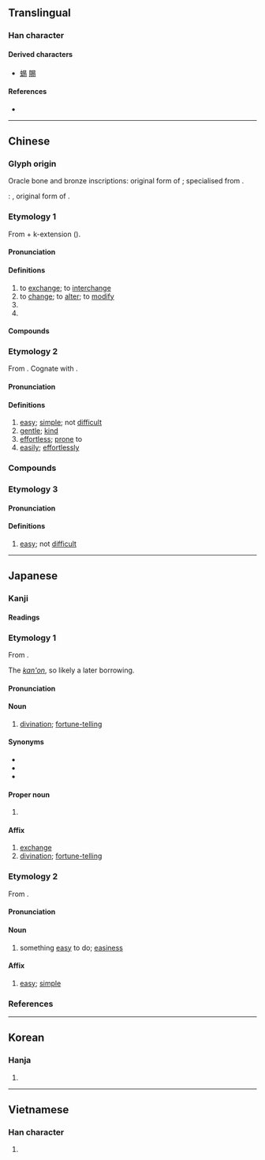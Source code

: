 {{also|昜}}
{{character info/new}}
==Translingual==

===Han character===
{{Han char|rn=72|rad=日|as=04|sn=8|four=60227|canj=APHH|ids=⿱日勿}}

====Derived characters====
* [[蜴]] [[賜]]

====References====
* {{Han ref|kx=0492.030|dkj=13814|dj=0854.080|hdz=21494.010|uh=6613|ud=26131|bh=A9F6|bd=43510}}

----

==Chinese==

===Glyph origin===
{{Han etym}}
Oracle bone and bronze inscriptions: original form of {{och-l|賜|to confer, to bestow}}; specialised from {{och-l|益|to benefit}}.

''{{w|Shuowen}}'': {{liushu|p|nocap=1}}, original form of {{och-l|蜴|lizard}}.

===Etymology 1===
{{zh-forms}}
From {{och-l|移|to change; to alter}} + k-extension ({{zh-ref|Schuessler, 2007}}).

{{etystub|zh}}

====Pronunciation====
{{zh-pron
|m=yì
|c=jik6
|h=pfs=yi̍t
|md=ĭk
|mn=xm,zz,tw:e̍k/qz:ia̍k/ia̍h
|mn_note=e̍k/ia̍k - literary; ia̍h - colloquial (only as a surname or when referring to {{zh-l|*易經}})
|mn-t=êg8/iah8
|mn-t_note=êg8 - literary; iah8 - colloquial (only as a surname or when referring to {{zh-l|*易經}})
|w=5hhiq
|mc=2
|oc=2,2
|cat=v,pn
}}

====Definitions====
{{zh-hanzi}}

# to [[exchange]]; to [[interchange]]
# to [[change]]; to [[alter]]; to [[modify]]
# {{zh-short|易經|[[I Ching]]}}
# {{surname|zh}}

====Compounds====
{{zh-der|易縣|以暴易亂|以暴易暴|以物易物|回易|博易|易子析骸|易子而食|易子而飧|易字|卜易|冠履倒易|一定不易|一成不易|不易|不易一字|不易之論|周易|味勝易牙|風移俗易|交易|貿易|易經:[[I Ching]]|易轍|易地而處|變故易常|變易|變色易容|變風易俗|路易|變名易姓|聖路易|易姓|易學|拔幟易幟|撫梁易柱|改名易姓|改弦易張|改弦易調|改弦易轍|改張易調|改易|改轅易轍|易主|易于|易人|易位|易例|易俗|易俗移風|易水|易水寒|易水歌|易牙|易牙之味|易牙蒸子|易玄光|易科|易科罰金|易容|易地|時移世易|時移俗易|更弦易轍|更易|析骸易子|相易|流易||炊骨易子|百世不易|移天易日|移易|移風易俗|通功易事|革易|易傳|易則|易名|易地|易筋經|易通釋|易圖明辨|易幟|易簀|易林|易漢學}}

===Etymology 2===
{{zh-forms}}
From {{inh|zh|sit-pro|*lwa(ː)j||easy}}. Cognate with {{cog|my|လွယ်||easy}}.

====Pronunciation====
{{zh-pron
|m=yì
|c=ji6
|h=pfs=yi
|md=ê
|mn=ī
|mn-t=i6
|w=3hhi
|mc=1
|oc=1,1
|cat=a,adv
}}

====Definitions====
{{zh-hanzi}}

# [[easy]]; [[simple]]; not [[difficult]]
# [[gentle]]; [[kind]]
# [[effortless]]; [[prone]] to
# [[easily]]; [[effortlessly]]

===Compounds===
{{zh-der|反掌之易|和易|器小易盈|坦易|大不易|夷易|始終不易|容易|小器易盈|居大不易|居易|嶢嶢易缺|平心易氣|平易|平易謙沖|平易近人|平易近民|彩雲易散|得來不易|情詞易工|慢易|易刑處分|易加卡|易北河|易卜生|易可|易堂九子|易如反掌|易如拾芥|易如翻掌|易守難攻|易帶|易感性|易手|易拉罐|易於反掌|易易|易熔合金|易燃物|易知由單|易通釋|易開罐|未易才|樂易|深耕易耨|淺易|淺而易見|淺顯易懂|盛筵易散|眾擎易舉|知易行難|知難行易|簡易|簡易師範|脫易|賢賢易色|輕易|輕而易舉|辟易|道近易從|避難就易|鄙易|量小易盈|陰陽易位|險易|難易|難易適中|顯而易見|馮唐易老|驕易|三不易|來之不易|易窯|易與}}

===Etymology 3===
{{zh-forms|alt=噲}}
{{rfe|zh}}

====Pronunciation====
{{zh-pron
|md=giê
|mn=xm,qz,jj,ph:kōe
|mn-t=goi7/ghoi7
|cat=a
}}

====Definitions====
{{zh-hanzi}}

# {{lb|zh|Min}} [[easy]]; not [[difficult]]

{{zh-cat|Intermediate}}

----

==Japanese==

===Kanji===
{{ja-kanji|grade=5|rs=日04}}

====Readings====
{{ja-readings
|goon=い, やく
|kanon=い, えき
|kun=おさ-める, やさ-し.い, か-える
}}

===Etymology 1===
{{ja-kanjitab|えき|yomi=kanon}}

From {{der|ja|ltc|sort=えき|-}} {{ltc-l|易|id=2}}.

The ''[[漢音#Japanese|kan'on]]'', so likely a later borrowing.

====Pronunciation====
{{ja-pron|えき|acc=0|acc_ref=DJR}}

====Noun====
{{ja-noun|えき}}

# [[divination]]; [[fortune-telling]]

====Synonyms====
* {{ja-r|卜|うらない}}
* {{ja-r|占|うら}}
* {{ja-r|卜占|ぼくせん}}

====Proper noun====
{{ja-pos|proper|えき}}

# {{short for|ja|易経||[[I Ching]] {{gloss|Chinese classic text}}|tr=Ekikyō}}

====Affix====
{{ja-pos|affix|えき}}

# [[exchange]]
# [[divination]]; [[fortune-telling]]

===Etymology 2===
{{ja-kanjitab|い|yomi=o}}

From {{der|ja|ltc|sort=い|-}} {{ltc-l|易|id=1}}.

====Pronunciation====
{{ja-pron|い|acc=1|acc_ref=DJR}}

====Noun====
{{ja-noun|い}}

# something [[easy]] to do; [[easiness]]

====Affix====
{{ja-pos|affix|い}}

# [[easy]]; [[simple]]

===References===
<references/>

----

==Korean==

===Hanja===
{{ko-hanja|hangeul=[[역]], [[이]]|eumhun=|rv=yeok, i|mr=yŏk, i|y=yek, i}}

# {{rfdef|ko|sort=日04}}

----

==Vietnamese==

===Han character===
{{vi-hantu|[[dịch]], [[dể]], [[dễ]], [[di]], [[diệc]], [[dẻ]], [[dẹ]], [[dị]], [[dịu]], [[rẻ]], [[rể]]|rs=日04}}

# {{rfdef|vi|sort=日04}}